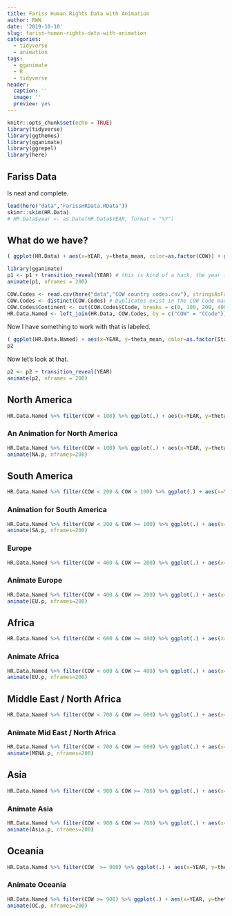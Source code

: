 ```yaml
---
title: Fariss Human Rights Data with Animation
author: RWW
date: '2019-10-10'
slug: fariss-human-rights-data-with-animation
categories:
  - tidyverse
  - animation
tags:
  - gganimate
  - R
  - tidyverse
header:
  caption: ''
  image: ''
  preview: yes
---
```



```r
knitr::opts_chunk$set(echo = TRUE)
library(tidyverse)
library(ggthemes)
library(gganimate)
library(ggrepel)
library(here)
```

## Fariss Data

Is neat and complete.

```r
load(here("data","FarissHRData.RData"))
skimr::skim(HR.Data)
# HR.Data$year <- as.Date(HR.Data$YEAR, format = "%Y")
```

## What do we have?

```r
( ggplot(HR.Data) + aes(x=YEAR, y=theta_mean, color=as.factor(COW)) + geom_line(alpha = 0.3) +  scale_color_viridis_d(guide=FALSE) + labs(x="Year", y="Human Rights Dynamic Factor Score", title = "The Evolution of Human Rights with Normed Scores", caption = "See Fariss and Schnakenberg (2014)" )  -> p1 )
```


```r
library(gganimate)
p1 <- p1 + transition_reveal(YEAR) # this is kind of a hack, the year isn't right
animate(p1, nframes = 200)
```

```r
COW.Codes <- read.csv(here("data","COW country codes.csv"), stringsAsFactors = FALSE)
COW.Codes <- distinct(COW.Codes) # Duplicates exist in the COW Code master file
COW.Codes$Continent <- cut(COW.Codes$CCode, breaks = c(0, 100, 200, 400, 600, 700, 900,1000), labels = c("N. America", "S. America", "Europe", "Africa", "Med/Mid", "Asia", "Oceania"), right = FALSE)
HR.Data.Named <- left_join(HR.Data, COW.Codes, by = c("COW" = "CCode"))
```

Now I have something to work with that is labeled.

```r
( ggplot(HR.Data.Named) + aes(x=YEAR, y=theta_mean, color=as.factor(StateAbb), label = StateAbb) + geom_line(alpha = 0.3)  +  scale_color_viridis_d(guide=FALSE) + labs(x="Year", y="Human Rights Dynamic Factor Score", title = "The Evolution of Human Rights with Normed Scores", caption = "See Fariss and Schnakenberg (2014)" ) + theme_economist_white() + facet_wrap(vars(Continent)) -> p2 )
p2
```

Now let's look at that.

```r
p2 <- p2 + transition_reveal(YEAR)
animate(p2, nframes = 200)
```

## North America

```r
HR.Data.Named %>% filter(COW < 100) %>% ggplot(.) + aes(x=YEAR, y=theta_mean, color=as.factor(StateAbb), label = StateAbb) + geom_line(alpha = 0.3) +   scale_color_viridis_d(guide=FALSE) + labs(x="Year", y="Human Rights Dynamic Factor Score", title = "The Evolution of Human Rights with Normed Scores", caption = "See Fariss and Schnakenberg (2014)", subtitle = "North America") + theme_economist_white()
```

### An Animation for North America

```r
HR.Data.Named %>% filter(COW < 100) %>% ggplot(.) + aes(x=YEAR, y=theta_mean, color=as.factor(StateAbb), label = StateNme) + geom_label_repel(x=2010, size=2, direction = "y", hjust = 1, nudge_x = 20) + geom_line(alpha = 0.3) +   scale_color_viridis_d(guide=FALSE) + labs(x="Year", y="Human Rights Dynamic Factor Score", title = "The Evolution of Human Rights with Normed Scores", caption = "See Fariss and Schnakenberg (2014)", subtitle = "North America") + theme_economist_white() + transition_reveal(YEAR) -> NA.p
animate(NA.p, nframes=200)
```


## South America

```r
HR.Data.Named %>% filter(COW < 200 & COW > 100) %>% ggplot(.) + aes(x=YEAR, y=theta_mean, color=as.factor(StateAbb), label = StateNme) + geom_line(alpha = 0.3) +   scale_color_viridis_d(guide=FALSE) + labs(x="Year", y="Human Rights Dynamic Factor Score", title = "The Evolution of Human Rights with Normed Scores", caption = "See Fariss and Schnakenberg (2014)", subtitle = "South America") + theme_economist()
```

### Animation for South America

```r
HR.Data.Named %>% filter(COW < 200 & COW >= 100) %>% ggplot(.) + aes(x=YEAR, y=theta_mean, color=as.factor(StateAbb), label = StateNme) + geom_label_repel(x=2010, size=2, direction = "y", hjust = 1, nudge_x = 20) + geom_line(alpha = 0.3) +   scale_color_viridis_d(guide=FALSE) + labs(x="Year", y="Human Rights Dynamic Factor Score", title = "The Evolution of Human Rights with Normed Scores", caption = "See Fariss and Schnakenberg (2014)", subtitle = "South America") + theme_economist() + transition_reveal(YEAR) -> SA.p
animate(SA.p, nframes=200)
```

### Europe

```r
HR.Data.Named %>% filter(COW < 400 & COW >= 200) %>% ggplot(.) + aes(x=YEAR, y=theta_mean, color=as.factor(StateAbb), label = StateNme) + geom_line(alpha = 0.3) +   scale_color_viridis_d(guide=FALSE) + labs(x="Year", y="Human Rights Dynamic Factor Score", title = "The Evolution of Human Rights with Normed Scores", caption = "See Fariss and Schnakenberg (2014)", subtitle = "Europe") + theme_economist()
```


### Animate Europe

```r
HR.Data.Named %>% filter(COW < 400 & COW >= 200) %>% ggplot(.) + aes(x=YEAR, y=theta_mean, color=as.factor(StateAbb), label = StateNme) + geom_label_repel(x=2010, size=2, direction = "y", hjust = 1, nudge_x = 20) + geom_line(alpha = 0.3) +   scale_color_viridis_d(guide=FALSE) + labs(x="Year", y="Human Rights Dynamic Factor Score", title = "The Evolution of Human Rights with Normed Scores", caption = "See Fariss and Schnakenberg (2014)", subtitle = "Europe") + theme_economist() + transition_reveal(YEAR) -> EU.p
animate(EU.p, nframes=200)
```


## Africa

```r
HR.Data.Named %>% filter(COW < 600 & COW >= 400) %>% ggplot(.) + aes(x=YEAR, y=theta_mean, color=as.factor(StateAbb), label = StateNme) + geom_line(alpha = 0.3) +   scale_color_viridis_d(guide=FALSE) + labs(x="Year", y="Human Rights Dynamic Factor Score", title = "The Evolution of Human Rights with Normed Scores", caption = "See Fariss and Schnakenberg (2014)", subtitle = "Africa") + theme_economist()
```


### Animate Africa

```r
HR.Data.Named %>% filter(COW < 600 & COW >= 400) %>% ggplot(.) + aes(x=YEAR, y=theta_mean, color=as.factor(StateAbb), label = StateNme) + geom_label_repel(x=2010, size=2, direction = "y", hjust = 1, nudge_x = 20) + geom_line(alpha = 0.3) +   scale_color_viridis_d(guide=FALSE) + labs(x="Year", y="Human Rights Dynamic Factor Score", title = "The Evolution of Human Rights with Normed Scores", caption = "See Fariss and Schnakenberg (2014)", subtitle = "Africa") + theme_economist() + transition_reveal(YEAR) -> AF.p
animate(EU.p, nframes=200)
```


## Middle East / North Africa

```r
HR.Data.Named %>% filter(COW < 700 & COW >= 600) %>% ggplot(.) + aes(x=YEAR, y=theta_mean, color=as.factor(StateAbb), label = StateNme) + geom_line(alpha = 0.3) +   scale_color_viridis_d(guide=FALSE) + labs(x="Year", y="Human Rights Dynamic Factor Score", title = "The Evolution of Human Rights with Normed Scores", caption = "See Fariss and Schnakenberg (2014)", subtitle = "Middle East and North Africa") + theme_economist()
```


### Animate Mid East / North Africa

```r
HR.Data.Named %>% filter(COW < 700 & COW >= 600) %>% ggplot(.) + aes(x=YEAR, y=theta_mean, color=as.factor(StateAbb), label = StateNme) + geom_label_repel(x=2010, size=2, direction = "y", hjust = 1, nudge_x = 20) + geom_line(alpha = 0.3) +   scale_color_viridis_d(guide=FALSE) + labs(x="Year", y="Human Rights Dynamic Factor Score", title = "The Evolution of Human Rights with Normed Scores", caption = "See Fariss and Schnakenberg (2014)", subtitle = "Middle East and North Africa") + theme_economist() + transition_reveal(YEAR) -> MENA.p
animate(MENA.p, nframes=200)
```

## Asia

```r
HR.Data.Named %>% filter(COW < 900 & COW >= 700) %>% ggplot(.) + aes(x=YEAR, y=theta_mean, color=as.factor(StateAbb), label = StateNme) + geom_line(alpha = 0.3) +   scale_color_viridis_d(guide=FALSE) + labs(x="Year", y="Human Rights Dynamic Factor Score", title = "The Evolution of Human Rights with Normed Scores", caption = "See Fariss and Schnakenberg (2014)", subtitle = "Asia") + theme_economist()
```


### Animate Asia

```r
HR.Data.Named %>% filter(COW < 900 & COW >= 700) %>% ggplot(.) + aes(x=YEAR, y=theta_mean, color=as.factor(StateAbb), label = StateNme) + geom_label_repel(x=2015, size=2, direction = "y", hjust = 1, nudge_x = 20) + geom_line(alpha = 0.3) +   scale_color_viridis_d(guide=FALSE) + labs(x="Year", y="Human Rights Dynamic Factor Score", title = "The Evolution of Human Rights with Normed Scores", caption = "See Fariss and Schnakenberg (2014)", subtitle = "Asia") + theme_economist() + transition_reveal(YEAR) -> Asia.p
animate(Asia.p, nframes=200)
```

## Oceania

```r
HR.Data.Named %>% filter(COW  >= 900) %>% ggplot(.) + aes(x=YEAR, y=theta_mean, color=as.factor(StateAbb), label = StateNme) + geom_line(alpha = 0.3) +   scale_color_viridis_d(guide=FALSE) + labs(x="Year", y="Human Rights Dynamic Factor Score", title = "The Evolution of Human Rights with Normed Scores", caption = "See Fariss and Schnakenberg (2014)", subtitle = "Oceania") + theme_economist()
```


### Animate Oceania

```r
HR.Data.Named %>% filter(COW >= 900) %>% ggplot(.) + aes(x=YEAR, y=theta_mean, color=as.factor(StateAbb), label = StateNme) + geom_label_repel(x=2010, size=2, direction = "y", hjust = 1, nudge_x = 20) + geom_line(alpha = 0.3) +   scale_color_viridis_d(guide=FALSE) + labs(x="Year", y="Human Rights Dynamic Factor Score", title = "The Evolution of Human Rights with Normed Scores", caption = "See Fariss and Schnakenberg (2014)", subtitle = "Oceania") + theme_economist() + transition_reveal(YEAR) -> OC.p
animate(OC.p, nframes=200)
```

